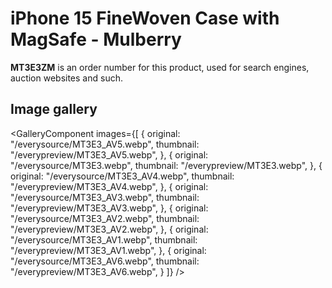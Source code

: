 
# iPhone 15 FineWoven Case with MagSafe - Mulberry

<Callout type='info' emoji='👉🏻'>**MT3E3ZM** is an order number for this product, used for search engines, auction websites and such.</Callout>

## Image gallery

<GalleryComponent
    images={[
      {
        original: "/everysource/MT3E3_AV5.webp",
        thumbnail: "/everypreview/MT3E3_AV5.webp",
      },
      {
        original: "/everysource/MT3E3.webp",
        thumbnail: "/everypreview/MT3E3.webp",
      },
      {
        original: "/everysource/MT3E3_AV4.webp",
        thumbnail: "/everypreview/MT3E3_AV4.webp",
      },
      {
        original: "/everysource/MT3E3_AV3.webp",
        thumbnail: "/everypreview/MT3E3_AV3.webp",
      },
      {
        original: "/everysource/MT3E3_AV2.webp",
        thumbnail: "/everypreview/MT3E3_AV2.webp",
      },
      {
        original: "/everysource/MT3E3_AV1.webp",
        thumbnail: "/everypreview/MT3E3_AV1.webp",
      },
      {
        original: "/everysource/MT3E3_AV6.webp",
        thumbnail: "/everypreview/MT3E3_AV6.webp",
      }
    ]}
  />
